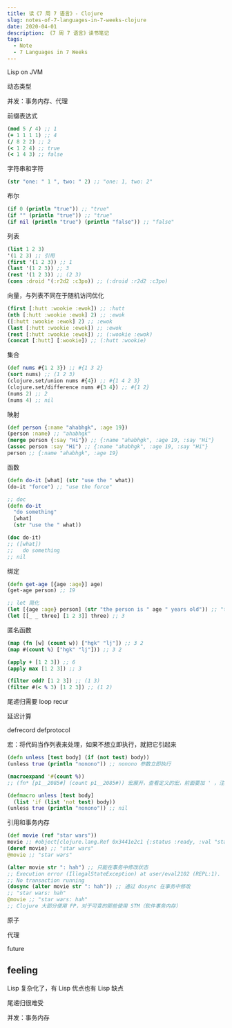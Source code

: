 ```yaml
---
title: 读《7 周 7 语言》- Clojure
slug: notes-of-7-languages-in-7-weeks-clojure
date: 2020-04-01
description: 《7 周 7 语言》读书笔记
tags:
  - Note
  - 7 Languages in 7 Weeks
---
```


Lisp on JVM

动态类型

并发：事务内存、代理

前缀表达式

```clojure
(mod 5 / 4) ;; 1
(+ 1 1 1 1) ;; 4
(/ 8 2 2) ;; 2
(< 1 2 4) ;; true
(< 1 4 3) ;; false
```

字符串和字符

```clojure
(str "one: " 1 ", two: " 2) ;; "one: 1, two: 2"
```

布尔

```clojure
(if 0 (println "true")) ;; "true"
(if "" (println "true")) ;; "true"
(if nil (println "true") (println "false")) ;; "false"
```

列表

```clojure
(list 1 2 3)
'(1 2 3) ;; 引用
(first '(1 2 3)) ;; 1
(last '(1 2 3)) ;; 3
(rest '(1 2 3)) ;; (2 3)
(cons :droid '(:r2d2 :c3po)) ;; (:droid :r2d2 :c3po)
```

向量，与列表不同在于随机访问优化

```clojure
(first [:hutt :wookie :ewok]) ;; :hutt
(nth [:hutt :wookie :ewok] 2) ;; :ewok
([:hutt :wookie :ewok] 2) ;; :ewok
(last [:hutt :wookie :ewok]) ;; :ewok
(rest [:hutt :wookie :ewok]) ;; (:wookie :ewok)
(concat [:hutt] [:wookie]) ;; (:hutt :wookie)
```

集合

```clojure
(def nums #{1 2 3}) ;; #{1 3 2}
(sort nums) ;; (1 2 3)
(clojure.set/union nums #{4}) ;; #{1 4 2 3}
(clojure.set/difference nums #{3 4}) ;; #{1 2}
(nums 2) ;; 2
(nums 4) ;; nil
```

映射

```clojure
(def person {:name "ahabhgk", :age 19})
(person :name) ;; "ahabhgk"
(merge person {:say "Hi"}) ;; {:name "ahabhgk", :age 19, :say "Hi"}
(assoc person :say "Hi") ;; {:name "ahabhgk", :age 19, :say "Hi"}
person ;; {:name "ahabhgk", :age 19}
```

函数

```clojure
(defn do-it [what] (str "use the " what))
(do-it "force") ;; "use the force"

;; doc
(defn do-it
  "do something"
  [what]
  (str "use the " what))

(doc do-it)
;; ([what])
;;   do something
;; nil
```

绑定

```clojure
(defn get-age [{age :age}] age)
(get-age person) ;; 19

;; let 简化
(let [{age :age} person] (str "the person is " age " years old")) ;; "the person is 19 years old"
(let [[_ _ three] [1 2 3]] three) ;; 3
```

匿名函数

```clojure
(map (fn [w] (count w)) ["hgk" "lj"]) ;; 3 2
(map #(count %) ["hgk" "lj"])) ;; 3 2

(apply + [1 2 3]) ;; 6
(apply max [1 2 3]) ;; 3

(filter odd? [1 2 3]) ;; (1 3)
(filter #(< % 3) [1 2 3]) ;; (1 2)
```

尾递归需要 loop recur

延迟计算

defrecord defprotocol

宏：将代码当作列表来处理，如果不想立即执行，就把它引起来

```clojure
(defn unless [test body] (if (not test) body))
(unless true (println "nonono")) ;; nonono 参数立即执行

(macroexpand '#(count %))
;; (fn* [p1__2085#] (count p1__2085#)) 宏展开，查看定义的宏，前面要加 ' ，注释 ;、引用 '、匿名函数 # 都是宏

(defmacro unless [test body]
  (list 'if (list 'not test) body))
(unless true (println "nonono")) ;; nil
```

引用和事务内存

```clojure
(def movie (ref "star wars"))
movie ;; #object[clojure.lang.Ref 0x3441e2c1 {:status :ready, :val "star wars"}]
(deref movie) ;; "star wars"
@movie ;; "star wars"

(alter movie str ": hah") ;; 只能在事务中修改状态
;; Execution error (IllegalStateException) at user/eval2102 (REPL:1).
;; No transaction running
(dosync (alter movie str ": hah")) ;; 通过 dosync 在事务中修改
;; "star wars: hah"
@movie ;; "star wars: hah"
;; Clojure 大部分使用 FP，对于可变的那些使用 STM（软件事务内存）
```

原子

代理

future

## feeling

Lisp 复杂化了，有 Lisp 优点也有 Lisp 缺点

尾递归很难受

并发：事务内存
